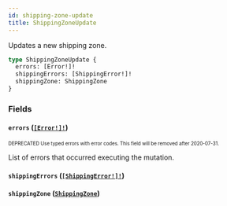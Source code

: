 ```yaml
---
id: shipping-zone-update
title: ShippingZoneUpdate
---
```


Updates a new shipping zone.

```graphql
type ShippingZoneUpdate {
  errors: [Error!]!
  shippingErrors: [ShippingError!]!
  shippingZone: ShippingZone
}
```

### Fields

#### `errors` ([`[Error!]!`](/developer/api-reference/objects/error.mdx))

<sub><sup><span className="deprecatedTag">DEPRECATED</span> Use typed errors with error codes. This field will be removed after 2020-07-31.</sup></sub>

List of errors that occurred executing the mutation.

#### `shippingErrors` ([`[ShippingError!]!`](/developer/api-reference/objects/shipping-error.mdx))

#### `shippingZone` ([`ShippingZone`](/developer/api-reference/objects/shipping-zone.mdx))
